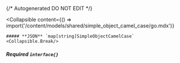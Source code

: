 {/* Autogenerated DO NOT EDIT  */}

<Collapsible
    content={() => import('/content/models/shared/simple_object_camel_case/go.mdx')}
>
    ##### **JSON** `map[string]SimpleObjectCamelCase`
    <Collapsible.Break/>
</Collapsible>

##### **Required** `interface{}`

